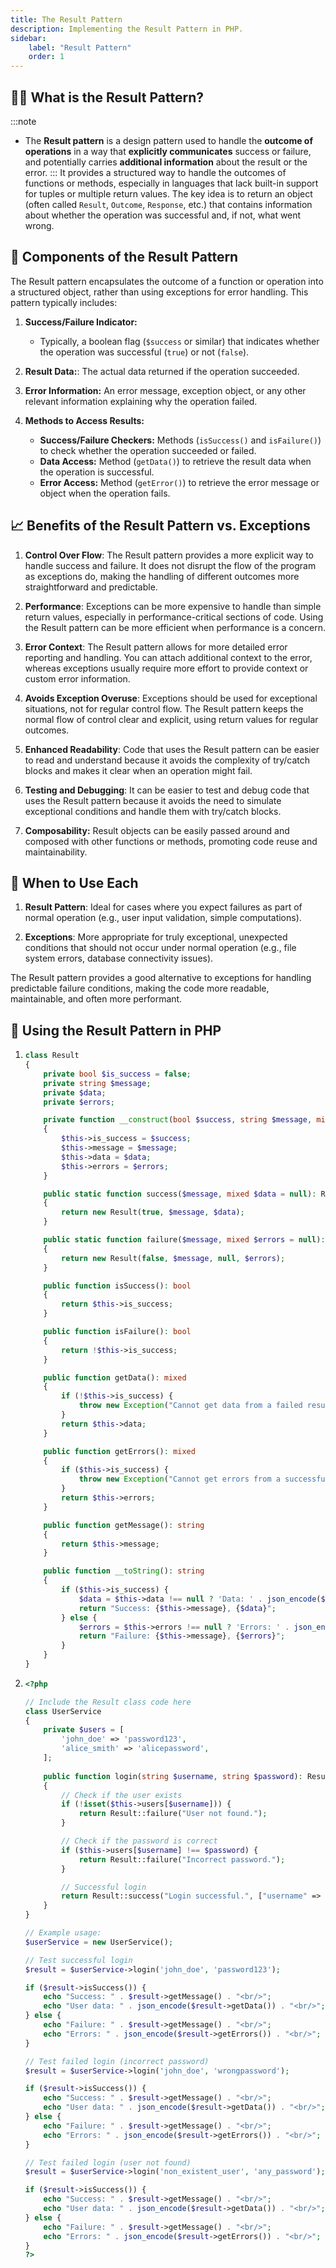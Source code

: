 ```yaml
---
title: The Result Pattern
description: Implementing the Result Pattern in PHP.
sidebar:
    label: "Result Pattern"
    order: 1
---
```



## 👩‍💻 What is the Result Pattern?
:::note
- The **Result pattern** is a design pattern used to handle the **outcome of operations** in a way that **explicitly communicates** success or failure, and potentially carries **additional information** about the result or the error.
:::
It provides a structured way to handle the outcomes of functions or methods, especially in languages that lack built-in support for tuples or multiple return values. The key idea is to return an object (often called `Result`, `Outcome`, `Response`, etc.) that contains information about whether the operation was successful and, if not, what went wrong.

## 💢 Components of the Result Pattern

The Result pattern encapsulates the outcome of a function or operation into a structured object, rather than using exceptions for error handling. This pattern typically includes:

1. **Success/Failure Indicator:**
   - Typically, a boolean flag (`$success` or similar) that indicates whether the operation was successful (`true`) or not (`false`).

2. **Result Data:**: The actual data returned if the operation succeeded.

3. **Error Information:** An error message, exception object, or any other relevant information explaining why the operation failed.

4. **Methods to Access Results:**
   - **Success/Failure Checkers:** Methods (`isSuccess()` and `isFailure()`) to check whether the operation succeeded or failed.
   - **Data Access:** Method (`getData()`) to retrieve the result data when the operation is successful.
   - **Error Access:** Method (`getError()`) to retrieve the error message or object when the operation fails.

## 📈 Benefits of the Result Pattern vs. Exceptions

1. **Control Over Flow**: The Result pattern provides a more explicit way to handle success and failure. It does not disrupt the flow of the program as exceptions do, making the handling of different outcomes more straightforward and predictable.

2. **Performance**: Exceptions can be more expensive to handle than simple return values, especially in performance-critical sections of code. Using the Result pattern can be more efficient when performance is a concern.

3. **Error Context**: The Result pattern allows for more detailed error reporting and handling. You can attach additional context to the error, whereas exceptions usually require more effort to provide context or custom error information.

4. **Avoids Exception Overuse**: Exceptions should be used for exceptional situations, not for regular control flow. The Result pattern keeps the normal flow of control clear and explicit, using return values for regular outcomes.

5. **Enhanced Readability**: Code that uses the Result pattern can be easier to read and understand because it avoids the complexity of try/catch blocks and makes it clear when an operation might fail.

6. **Testing and Debugging**: It can be easier to test and debug code that uses the Result pattern because it avoids the need to simulate exceptional conditions and handle them with try/catch blocks.

7. **Composability:** Result objects can be easily passed around and composed with other functions or methods, promoting code reuse and maintainability.

## 📅 When to Use Each

1. **Result Pattern**: Ideal for cases where you expect failures as part of normal operation (e.g., user input validation, simple computations).
  
2. **Exceptions**: More appropriate for truly exceptional, unexpected conditions that should not occur under normal operation (e.g., file system errors, database connectivity issues).

<Aside type="tip">
The Result pattern provides a good alternative to exceptions for handling predictable failure conditions, making the code more readable, maintainable, and often more performant.
</Aside>

## 🚀 Using the Result Pattern in PHP 
 
<Steps>

1. 
    ```php title="PHP implementation of the Result pattern"
    class Result
    {
        private bool $is_success = false;
        private string $message;
        private $data;
        private $errors;

        private function __construct(bool $success, string $message, mixed $data = null, mixed $errors = null)
        {
            $this->is_success = $success;
            $this->message = $message;
            $this->data = $data;
            $this->errors = $errors;
        }

        public static function success($message, mixed $data = null): Result
        {
            return new Result(true, $message, $data);
        }

        public static function failure($message, mixed $errors = null): Result
        {
            return new Result(false, $message, null, $errors);
        }

        public function isSuccess(): bool
        {
            return $this->is_success;
        }

        public function isFailure(): bool
        {
            return !$this->is_success;
        }

        public function getData(): mixed
        {
            if (!$this->is_success) {
                throw new Exception("Cannot get data from a failed result.");
            }
            return $this->data;
        }

        public function getErrors(): mixed
        {
            if ($this->is_success) {
                throw new Exception("Cannot get errors from a successful result.");
            }
            return $this->errors;
        }

        public function getMessage(): string
        {
            return $this->message;
        }

        public function __toString(): string
        {
            if ($this->is_success) {
                $data = $this->data !== null ? 'Data: ' . json_encode($this->data) : 'No data';
                return "Success: {$this->message}, {$data}";
            } else {
                $errors = $this->errors !== null ? 'Errors: ' . json_encode($this->errors) : 'No errors';
                return "Failure: {$this->message}, {$errors}";
            }
        }
    }
    ```

2. 
    ```php title="Example #1: Using the Result pattern"
    <?php

    // Include the Result class code here
    class UserService
    {
        private $users = [
            'john_doe' => 'password123',
            'alice_smith' => 'alicepassword',
        ];
        
        public function login(string $username, string $password): Result
        {
            // Check if the user exists
            if (!isset($this->users[$username])) {
                return Result::failure("User not found.");
            }

            // Check if the password is correct
            if ($this->users[$username] !== $password) {
                return Result::failure("Incorrect password.");
            }

            // Successful login
            return Result::success("Login successful.", ["username" => $username]);
        }
    }

    // Example usage:
    $userService = new UserService();

    // Test successful login
    $result = $userService->login('john_doe', 'password123');

    if ($result->isSuccess()) {
        echo "Success: " . $result->getMessage() . "<br/>";
        echo "User data: " . json_encode($result->getData()) . "<br/>";
    } else {
        echo "Failure: " . $result->getMessage() . "<br/>";
        echo "Errors: " . json_encode($result->getErrors()) . "<br/>";
    }

    // Test failed login (incorrect password)
    $result = $userService->login('john_doe', 'wrongpassword');

    if ($result->isSuccess()) {
        echo "Success: " . $result->getMessage() . "<br/>";
        echo "User data: " . json_encode($result->getData()) . "<br/>";
    } else {
        echo "Failure: " . $result->getMessage() . "<br/>";
        echo "Errors: " . json_encode($result->getErrors()) . "<br/>";
    }

    // Test failed login (user not found)
    $result = $userService->login('non_existent_user', 'any_password');

    if ($result->isSuccess()) {
        echo "Success: " . $result->getMessage() . "<br/>";
        echo "User data: " . json_encode($result->getData()) . "<br/>";
    } else {
        echo "Failure: " . $result->getMessage() . "<br/>";
        echo "Errors: " . json_encode($result->getErrors()) . "<br/>";
    }
    ?>
    ```
</Steps>
